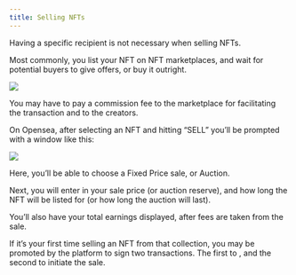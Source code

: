 ```yaml
---
title: Selling NFTs
---
```


Having a specific recipient is not necessary when selling NFTs.

Most commonly, you list your NFT on NFT marketplaces, and wait for potential buyers to give offers, or buy it outright.

![](/assets/sell-nft-example-1.png)

You may have to pay a commission fee to the marketplace for facilitating the transaction and <Nutshell children="royalties" glossaryEntry="content/glossary/royalties.mdx" /> to the creators.

On Opensea, after selecting an NFT and hitting “SELL” you’ll be prompted with a window like this:

![](/assets/sell-nft-example-02.png)

Here, you’ll be able to choose a Fixed Price sale, or Auction.

Next, you will enter in your sale price (or auction reserve), and how long the NFT will be listed for (or how long the auction will last).

You’ll also have your total earnings displayed, after fees are taken from the sale.

If it’s your first time selling an NFT from that collection, you may be promoted by the platform to sign two transactions. The first to <Nutshell children="allow access to the collection," glossaryEntry="content/glossary/Ch3-Allow-access-to-collection.mdx" />, and the second to initiate the sale.
